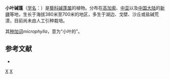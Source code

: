 {{Speciesbox
| genus = Suaeda
| species = microphylla
| authority = (C. A. Mey.) Pall.，1803
}}

'''小叶碱蓬'''（[[学名|学名]]：{{lang|la|''Suaeda microphylla''}}）是[[藜科|藜科]][[碱蓬属|碱蓬属]]的植物。分布在[[高加索|高加索]]、[[中亚|中亚]]以及[[中国大陆|中国大陆]]的[[新疆|新疆]]等地，生长于海拔380米至700米的地区，多生于湖边、戈壁、沙丘或盐碱荒漠，目前尚未由人工引种栽培。

其[[种加词|种加词]]''microphylla''，意为“小叶的”。

== 参考文献 ==
<div class="references-small">
* {{cite web| url =http://www.bioinfo.cn/db05/KmzwSpecies.php?action=view&id=3590| title =小叶碱蓬| work =《中国高等植物数据库全库》| publisher =中国科学院微生物研究所| author =昆明植物研究所| accessdate =2009-02-25| deadurl =yes| archiveurl =https://web.archive.org/web/20160305065453/http://www.bioinfo.cn/db05/KmzwSpecies.php?action=view&id=3590| archivedate =2016-03-05}}
</div>
{{Taxonbar|from=Q10958243}}

[[Category:碱蓬属|X]]
[[Category:1803年描述的植物|X]]

{{Amaranthaceae-stub}}